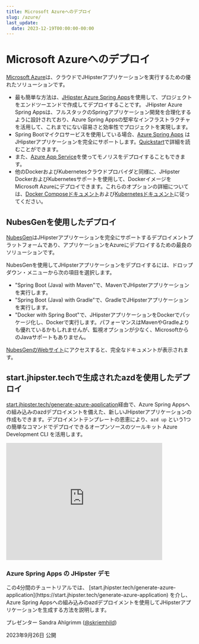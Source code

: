 ```yaml
---
title: Microsoft Azureへのデプロイ
slug: /azure/
last_update:
  date: 2023-12-19T00:00:00-00:00
---
```


# <i class="fa fa-cloud-upload"></i> Microsoft Azureへのデプロイ

[Microsoft Azure](https://azure.microsoft.com/overview/?WT.mc_id=online-jhipster-judubois)は、クラウドでJHipsterアプリケーションを実行するための優れたソリューションです。

- 最も簡単な方法は、[JHipster Azure Spring Apps](https://github.com/Azure/generator-jhipster-azure-spring-apps)を使用して、プロジェクトをエンドツーエンドで作成してデプロイすることです。 JHipster Azure Spring Appsは、フルスタックのSpringアプリケーション開発を合理化するように設計されており、Azure Spring Appsの堅牢なインフラストラクチャを活用して、これまでにない容易さと効率性でプロジェクトを実現します。
- Spring Bootマイクロサービスを使用している場合、[Azure Spring Apps](https://azure.microsoft.com/services/spring-apps/?WT.mc_id=online-jhipster-judubois) はJHipsterアプリケーションを完全にサポートします。[Quickstart](https://learn.microsoft.com/azure/spring-apps/quickstart-deploy-microservice-apps)で詳細を読むことができます。
- また、[Azure App Service](https://azure.microsoft.com/services/app-service/?WT.mc_id=online-jhipster-judubois)を使ってモノリスをデプロイすることもできます。
- 他のDockerおよびKubernetesクラウドプロバイダと同様に、JHipster DockerおよびKubernetesサポートを使用して、DockerイメージをMicrosoft Azureにデプロイできます。これらのオプションの詳細については、[Docker Composeドキュメント](/docker-compose/)および[Kubernetesドキュメント](/kubernetes/)に従ってください。


<h2>NubesGenを使用したデプロイ</h2>

[NubesGen](https://www.nubesgen.com)はJHipsterアプリケーションを完全にサポートするデプロイメントプラットフォームであり、アプリケーションをAzureにデプロイするための最良のソリューションです。

NubesGenを使用してJHipsterアプリケーションをデプロイするには、ドロップダウン・メニューから次の項目を選択します。

- "Spring Boot (Java) with Maven"で、MavenでJHipsterアプリケーションを実行します。
- "Spring Boot (Java) with Gradle"で、GradleでJHipsterアプリケーションを実行します。
- "Docker with Spring Boot"で、JHipsterアプリケーションをDockerでパッケージ化し、Dockerで実行します。パフォーマンスはMavenやGradleよりも優れているかもしれませんが、監視オプションが少なく、MicrosoftからのJavaサポートもありません。

[NubesGenのWebサイト](https://www.nubesgen.com)にアクセスすると、完全なドキュメントが表示されます。

## start.jhipster.techで生成されたazdを使用したデプロイ

[start.jhipster.tech/generate-azure-application](https://start.jhipster.tech/generate-azure-application)経由で、Azure Spring Appsへの組み込みのazdデプロイメントを備えた、新しいJHipsterアプリケーションの作成もできます。デプロイメントテンプレートの恩恵により、`azd up` という1つの簡単なコマンドでデプロイできるオープンソースのツールキット Azure Development CLI を活用します。

<div class="thumbnail no-margin-bottom">
    <div class="video-container">
        <iframe width="420" height="315" src="https://www.youtube.com/embed/AmxPv_5Bs_k?si=HeDmf113Uld0bCbS&amp;start=33" title="YouTube video player" frameborder="0" allow="accelerometer; autoplay; clipboard-write; encrypted-media; gyroscope; picture-in-picture; web-share" allowfullscreen></iframe>
    </div>
    <div class="caption">
        <h3 id="thumbnail-label">Azure Spring Apps の JHipster デモ<a class="anchorjs-link" href="#thumbnail-label"><span class="anchorjs-icon"></span></a></h3>
        <p>この4分間のチュートリアルでは、 [start.jhipster.tech/generate-azure-application](https://start.jhipster.tech/generate-azure-application) を介し、Azure Spring Appsへの組み込みのazdデプロイメントを使用してJHipsterアプリケーションを生成する方法を説明します。</p>
        <p>プレゼンター Sandra Ahlgrimm (<a href="https://twitter.com/skriemhild">@skriemhild</a>)</p>
        <p>2023年9月26日 公開</p>
    </div>
</div>
